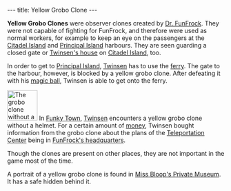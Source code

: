 ---
title: Yellow Grobo Clone
---

{{twinsunica import}}{{Infobox Enemy
 |image=
 |race=grobo
 |gender=male
 |size=average
 |alignment=
 |requires=Yellow
 |lba1=yes
 |lba2=
 |occupation=
 |style=
 |range=Melee
 |speed=14.4 kph average; 18 maximum
 |damage=8%
 |rate=2 seconds
 |reaction=Moves sideways
 |recovery=0.7 seconds
}}

'''Yellow Grobo Clones''' were observer clones created by [[Dr. FunFrock]]. They were not capable of fighting for FunFrock, and therefore were used as normal workers, for example to keep an eye on the passengers at the [[Citadel Island harbour|Citadel Island]] and [[Principal Island harbour|Principal Island]] harbours. They are seen guarding a closed gate or [[Twinsen's house]] on [[Citadel Island]], too.

In order to get to [[Principal Island]], [[Twinsen]] has to use the [[ferry]]. The gate to the harbour, however, is blocked by a yellow grobo clone. After defeating it with his [[magic ball]], Twinsen is able to get onto the ferry.

[[Image:Grclone.gif|right|70px|frame|The grobo clone without a helmet]]
In [[Funky Town]], [[Twinsen]] encounters a yellow grobo clone without a helmet. For a certain amount of [[Kash|money]], Twinsen bought information from the grobo clone about the plans of the [[Teleportation Center]] being in [[FunFrock's headquarters]].

Though the clones are present on other places, they are not important in the game most of the time.

A portrait of a yellow grobo clone is found in [[Miss Bloop's Private Museum]]. It has a safe hidden behind it.

<!-- remove these category links when they're all automated by categorizers...
[[Category: Clones]]
[[Category: Yellow enemies]]
[[Category: Melee fighters]]
[[Category: Average characters]]
[[Category: FunFrock's army]]
[[Category: Grobos]] -->
